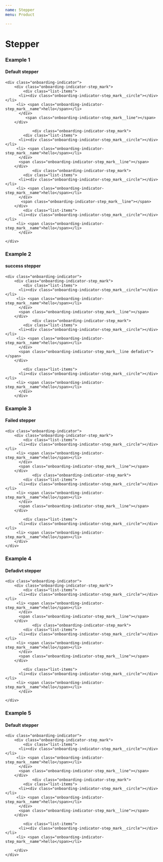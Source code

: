 ```yaml
---
name: Stepper
menu: Product

---
```


# Stepper
### Example 1
#### Default stepper
<Playground>

    <div class="onboarding-indicator">
        <div class="onboarding-indicator-step_mark">
            <div class="list-items">
          <li><div class="onboarding-indicator-step_mark__circle"></div></li>
         <li> <span class="onboarding-indicator-step_mark__name">hello</span></li>
          </div>
             <span class="onboarding-indicator-step_mark__line"></span>
        </div>
        
                <div class="onboarding-indicator-step_mark">
            <div class="list-items">
          <li><div class="onboarding-indicator-step_mark__circle"></div></li>
         <li> <span class="onboarding-indicator-step_mark__name">hello</span></li>
          </div>
          <span class="onboarding-indicator-step_mark__line"></span>
        </div>
                <div class="onboarding-indicator-step_mark">
            <div class="list-items">
          <li><div class="onboarding-indicator-step_mark__circle"></div></li>
         <li> <span class="onboarding-indicator-step_mark__name">hello</span></li>
          </div>
           <span class="onboarding-indicator-step_mark__line"></span>
        </div>
            <div class="list-items">
          <li><div class="onboarding-indicator-step_mark__circle"></div></li>
         <li> <span class="onboarding-indicator-step_mark__name">hello</span></li>
          </div>
                
    </div>

</Playground>

### Example 2
#### success stepper
<Playground>

    <div class="onboarding-indicator">
        <div class="onboarding-indicator-step_mark">
            <div class="list-items">
          <li><div class="onboarding-indicator-step_mark__circle"></div></li>
         <li> <span class="onboarding-indicator-step_mark__name">hello</span></li>
          </div>
          <span class="onboarding-indicator-step_mark__line"></span>
        </div>
                <div class="onboarding-indicator-step_mark">
            <div class="list-items">
          <li><div class="onboarding-indicator-step_mark__circle"></div></li>
         <li> <span class="onboarding-indicator-step_mark__name">hello</span></li>
          </div>
          <span class="onboarding-indicator-step_mark__line defadivt"></span>
        </div>
              
            <div class="list-items">
          <li><div class="onboarding-indicator-step_mark__circle"></div></li>
         <li> <span class="onboarding-indicator-step_mark__name">hello</span></li>
          </div>
        </div>


</Playground>

### Example 3
#### Failed stepper
<Playground>

    <div class="onboarding-indicator">
        <div class="onboarding-indicator-step_mark">
            <div class="list-items">
          <li><div class="onboarding-indicator-step_mark__circle"></div></li>
         <li> <span class="onboarding-indicator-step_mark__name">hello</span></li>
          </div>
          <span class="onboarding-indicator-step_mark__line"></span>
        </div>
                <div class="onboarding-indicator-step_mark">
            <div class="list-items">
          <li><div class="onboarding-indicator-step_mark__circle"></div></li>
         <li> <span class="onboarding-indicator-step_mark__name">hello</span></li>
          </div>
          <span class="onboarding-indicator-step_mark__line"></span>
        </div>
              
            <div class="list-items">
          <li><div class="onboarding-indicator-step_mark__circle"></div></li>
         <li> <span class="onboarding-indicator-step_mark__name">hello</span></li>
        </div>
    </div>

</Playground>

### Example 4
#### Defadivt stepper
<Playground>

    <div class="onboarding-indicator">
        <div class="onboarding-indicator-step_mark">
            <div class="list-items">
          <li><div class="onboarding-indicator-step_mark__circle"></div></li>
         <li> <span class="onboarding-indicator-step_mark__name">hello</span></li>
          </div>
          <span class="onboarding-indicator-step_mark__line"></span>
        </div>
                <div class="onboarding-indicator-step_mark">
            <div class="list-items">
          <li><div class="onboarding-indicator-step_mark__circle"></div></li>
         <li> <span class="onboarding-indicator-step_mark__name">hello</span></li>
          </div>
          <span class="onboarding-indicator-step_mark__line"></span>
        </div>
            
            <div class="list-items">
          <li><div class="onboarding-indicator-step_mark__circle"></div></li>
         <li> <span class="onboarding-indicator-step_mark__name">hello</span></li>
          </div>
  
    </div>

</Playground>


### Example 5
#### Default stepper
<Playground>

    <div class="onboarding-indicator">
        <div class="onboarding-indicator-step_mark">
            <div class="list-items">
          <li><div class="onboarding-indicator-step_mark__circle"></div></li>
         <li> <span class="onboarding-indicator-step_mark__name">hello</span></li>
          </div>
          <span class="onboarding-indicator-step_mark__line"></span>
        </div>
                <div class="onboarding-indicator-step_mark">
            <div class="list-items">
          <li><div class="onboarding-indicator-step_mark__circle"></div></li>
         <li> <span class="onboarding-indicator-step_mark__name">hello</span></li>
          </div>
          <span class="onboarding-indicator-step_mark__line"></span>
        </div>
                
            <div class="list-items">
          <li><div class="onboarding-indicator-step_mark__circle"></div></li>
         <li> <span class="onboarding-indicator-step_mark__name">hello</span></li>
 
        </div>
    </div>

</Playground>


